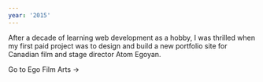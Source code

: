 ```yaml
---
year: '2015'
---
```


<Step icon="🚀" heading="Launched egofilmarts.com" date="July 15, 2015">

After a decade of learning web development as a hobby, I was thrilled when my first paid project was to design and build a new portfolio site for Canadian film and stage director Atom Egoyan.

<BlockLink href="http://www.egofilmarts.com/">Go to Ego Film Arts &rarr;</BlockLink>

</Step>
